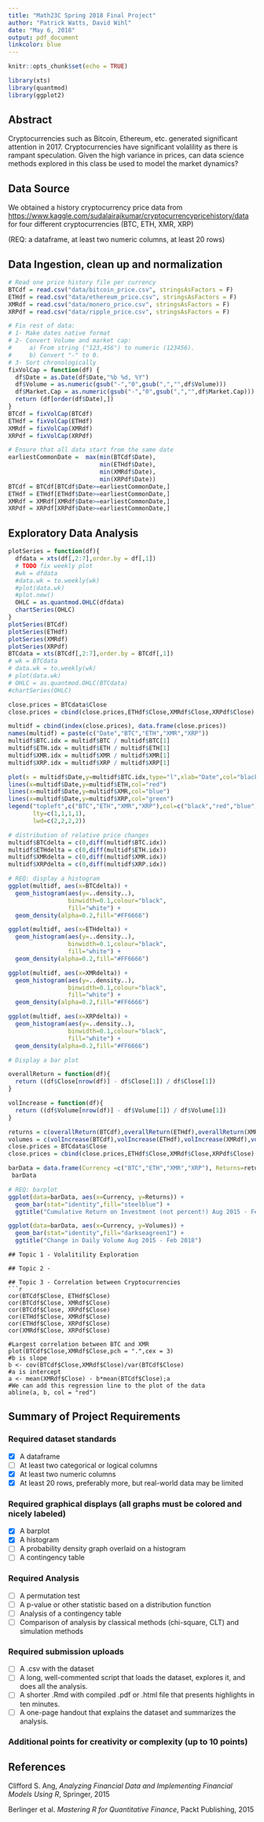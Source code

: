 ```yaml
---
title: "Math23C Spring 2018 Final Project"
author: "Patrick Watts, David Wihl"
date: "May 6, 2018"
output: pdf_document
linkcolor: blue
---
```


```r
knitr::opts_chunk$set(echo = TRUE)
```

```r
library(xts)
library(quantmod)
library(ggplot2)
```

## Abstract 

Cryptocurrencies such as Bitcoin, Ethereum, etc. generated significant attention in 2017. 
Cryptocurrencies have significant volalility as there is rampant speculation. 
Given the high variance in prices, can data science methods explored in this class
be used to model the market dynamics?

## Data Source

We obtained a history cryptocurrency price data from 
[https://www.kaggle.com/sudalairajkumar/cryptocurrencypricehistory/data](https://www.kaggle.com/sudalairajkumar/cryptocurrencypricehistory/data) for four different cryptocurrencies (BTC, ETH, XMR, XRP)

(REQ: a dataframe, at least two numeric columns, at least 20 rows)

## Data Ingestion, clean up and normalization
```r
# Read one price history file per currency
BTCdf = read.csv("data/bitcoin_price.csv", stringsAsFactors = F)
ETHdf = read.csv("data/ethereum_price.csv", stringsAsFactors = F)
XMRdf = read.csv("data/monero_price.csv", stringsAsFactors = F)
XRPdf = read.csv("data/ripple_price.csv", stringsAsFactors = F)
```

```r
# Fix rest of data:
# 1- Make dates native format
# 2- Convert Volume and market cap:
#     a) From string ("123,456") to numeric (123456). 
#     b) Convert "-" to 0.
# 3- Sort chronologically
fixVolCap = function(df) {
  df$Date = as.Date(df$Date,"%b %d, %Y")
  df$Volume = as.numeric(gsub("-","0",gsub(",","",df$Volume)))
  df$Market.Cap = as.numeric(gsub("-","0",gsub(",","",df$Market.Cap)))
  return (df[order(df$Date),])
}
BTCdf = fixVolCap(BTCdf)
ETHdf = fixVolCap(ETHdf)
XMRdf = fixVolCap(XMRdf)
XRPdf = fixVolCap(XRPdf)

# Ensure that all data start from the same date
earliestCommonDate =  max(min(BTCdf$Date),
                          min(ETHdf$Date),
                          min(XMRdf$Date),
                          min(XRPdf$Date))
BTCdf = BTCdf[BTCdf$Date>=earliestCommonDate,]
ETHdf = ETHdf[ETHdf$Date>=earliestCommonDate,]
XMRdf = XMRdf[XMRdf$Date>=earliestCommonDate,]
XRPdf = XRPdf[XRPdf$Date>=earliestCommonDate,]


```
## Exploratory Data Analysis

```r
plotSeries = function(df){
  dfdata = xts(df[,2:7],order.by = df[,1])
  # TODO fix weekly plot
  #wk = dfdata
  #data.wk = to.weekly(wk)
  #plot(data.wk)
  #plot.new()
  OHLC = as.quantmod.OHLC(dfdata)
  chartSeries(OHLC)
}
plotSeries(BTCdf)
plotSeries(ETHdf)
plotSeries(XMRdf)
plotSeries(XRPdf)
BTCdata = xts(BTCdf[,2:7],order.by = BTCdf[,1])
# wk = BTCdata
# data.wk = to.weekly(wk)
# plot(data.wk)
# OHLC = as.quantmod.OHLC(BTCdata)
#chartSeries(OHLC)
```

```r
close.prices = BTCdata$Close
close.prices = cbind(close.prices,ETHdf$Close,XMRdf$Close,XRPdf$Close)

multidf = cbind(index(close.prices), data.frame(close.prices))
names(multidf) = paste(c("Date","BTC","ETH","XMR","XRP"))
multidf$BTC.idx = multidf$BTC / multidf$BTC[1]
multidf$ETH.idx = multidf$ETH / multidf$ETH[1]
multidf$XMR.idx = multidf$XMR / multidf$XMR[1]
multidf$XRP.idx = multidf$XRP / multidf$XRP[1]

```

```r
plot(x = multidf$Date,y=multidf$BTC.idx,type="l",xlab="Date",col="black",lty=1,lwd=2)
lines(x=multidf$Date,y=multidf$ETH,col="red")
lines(x=multidf$Date,y=multidf$XMR,col="blue")
lines(x=multidf$Date,y=multidf$XRP,col="green")
legend("topleft",c("BTC","ETH","XMR","XRP"),col=c("black","red","blue","green"),
       lty=c(1,1,1,1),
       lwd=c(2,2,2,2))
```

```r
# distribution of relative price changes
multidf$BTCdelta = c(0,diff(multidf$BTC.idx))
multidf$ETHdelta = c(0,diff(multidf$ETH.idx))
multidf$XMRdelta = c(0,diff(multidf$XMR.idx))
multidf$XRPdelta = c(0,diff(multidf$XRP.idx))
```

```r
# REQ: display a histogram
ggplot(multidf, aes(x=BTCdelta)) +
  geom_histogram(aes(y=..density..),
                 binwidth=0.1,colour="black",
                 fill="white") +
  geom_density(alpha=0.2,fill="#FF6666")

ggplot(multidf, aes(x=ETHdelta)) +
  geom_histogram(aes(y=..density..),
                 binwidth=0.1,colour="black",
                 fill="white") +
  geom_density(alpha=0.2,fill="#FF6666")

ggplot(multidf, aes(x=XMRdelta)) +
  geom_histogram(aes(y=..density..),
                 binwidth=0.1,colour="black",
                 fill="white") +
  geom_density(alpha=0.2,fill="#FF6666")

ggplot(multidf, aes(x=XRPdelta)) +
  geom_histogram(aes(y=..density..),
                 binwidth=0.1,colour="black",
                 fill="white") +
  geom_density(alpha=0.2,fill="#FF6666")

```
```r
# Display a bar plot

overallReturn = function(df){
  return ((df$Close[nrow(df)] - df$Close[1]) / df$Close[1])
}

volIncrease = function(df){
  return ((df$Volume[nrow(df)] - df$Volume[1]) / df$Volume[1])
}

returns = c(overallReturn(BTCdf),overallReturn(ETHdf),overallReturn(XMRdf),overallReturn(XRPdf))
volumes = c(volIncrease(BTCdf),volIncrease(ETHdf),volIncrease(XMRdf),volIncrease(XRPdf))
close.prices = BTCdata$Close
close.prices = cbind(close.prices,ETHdf$Close,XMRdf$Close,XRPdf$Close)

barData = data.frame(Currency =c("BTC","ETH","XMR","XRP"), Returns=returns,Volumes=volumes)
 barData
```

```r
# REQ: barplot
ggplot(data=barData, aes(x=Currency, y=Returns)) +
  geom_bar(stat="identity",fill="steelblue") + 
  ggtitle("Cumulative Return on Investment (not percent!) Aug 2015 - Feb 2018")

ggplot(data=barData, aes(x=Currency, y=Volumes)) +
  geom_bar(stat="identity",fill="darkseagreen1") +
  ggtitle("Change in Daily Volume Aug 2015 - Feb 2018")

```

```
## Topic 1 - Volalitility Exploration

## Topic 2 -

## Topic 3 - Correlation between Cryptocurrencies
```r
cor(BTCdf$Close, ETHdf$Close)
cor(BTCdf$Close, XMRdf$Close)
cor(BTCdf$Close, XRPdf$Close)
cor(ETHdf$Close, XMRdf$Close)
cor(ETHdf$Close, XRPdf$Close)
cor(XMRdf$Close, XRPdf$Close)

#Largest correlation between BTC and XMR
plot(BTCdf$Close,XMRdf$Close,pch = ".",cex = 3)
#b is slope
b <- cov(BTCdf$Close,XMRdf$Close)/var(BTCdf$Close)
#a is intercept
a <- mean(XMRdf$Close) - b*mean(BTCdf$Close);a    
#We can add this regression line to the plot of the data
abline(a, b, col = "red")
```
## Summary of Project Requirements

### Required dataset standards

- [x] A dataframe
- [ ] At least two categorical or logical columns
- [x] At least two numeric columns
- [x] At least 20 rows, preferably more, but real-world data may be limited

### Required graphical displays (all graphs must be colored and nicely labeled)

- [x] A barplot
- [x] A histogram
- [ ] A probability density graph overlaid on a histogram
- [ ] A contingency table

### Required Analysis

- [ ] A permutation test
- [ ] A p-value or other statistic based on a distribution function
- [ ] Analysis of a contingency table
- [ ] Comparison of analysis by classical methods (chi-square, CLT) and simulation methods

### Required submission uploads

- [ ] A .csv with the dataset
- [ ] A long, well-commented script that loads the dataset, explores it, and does all the analysis.
- [ ] A shorter .Rmd with compiled .pdf or .html file that presents highlights in ten minutes.
- [ ] A one-page handout that explains the dataset and summarizes the analysis.

### Additional points for creativity or complexity (up to 10 points)

## References

Clifford S. Ang, *Analyzing Financial Data and Implementing Financial Models Using R*, Springer, 2015

Berlinger et al. *Mastering R for Quantitative Finance*, Packt Publishing, 2015